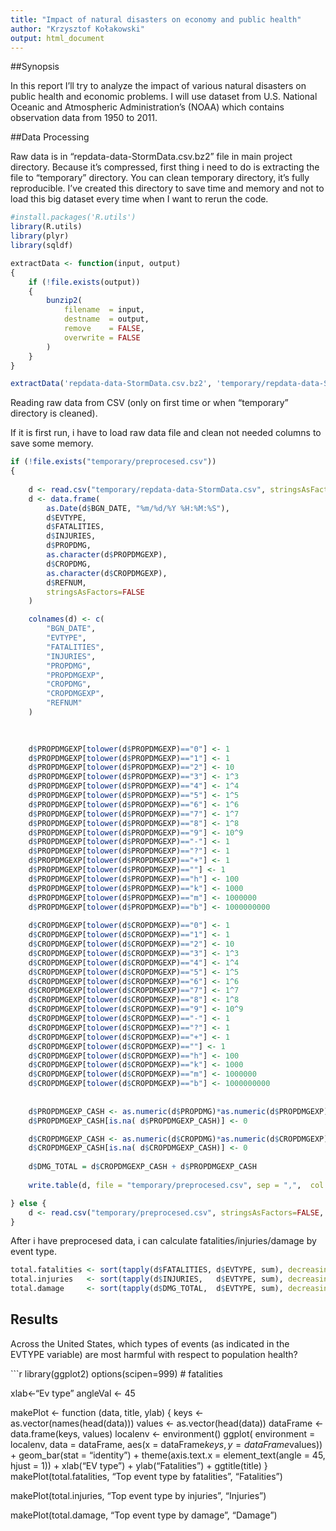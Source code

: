 ```yaml
---
title: "Impact of natural disasters on economy and public health"
author: "Krzysztof Kołakowski"
output: html_document
---
```


##Synopsis

In this report I'll try to analyze the impact of various natural disasters on public health and economic problems. I will use dataset from U.S. National Oceanic and Atmospheric Administration's (NOAA) which contains observation data from 1950 to 2011. 


##Data Processing

Raw data is in "repdata-data-StormData.csv.bz2" file in main project directory. Because it's compressed, first thing i need to do is extracting the file to "temporary" directory. You can clean temporary directory, it's fully reproducible. I've created this directory to save time and memory and not to load this big dataset every time when I want to rerun the code. 
```r
#install.packages('R.utils')
library(R.utils)
library(plyr)
library(sqldf)

extractData <- function(input, output)
{   
    if (!file.exists(output))
    {
        bunzip2(
            filename  = input,
            destname  = output, 
            remove    = FALSE, 
            overwrite = FALSE
        )
    }    
}

extractData('repdata-data-StormData.csv.bz2', 'temporary/repdata-data-StormData.csv')

```

Reading raw data from CSV (only on first time or when "temporary" directory is cleaned). 

If it is first run, i have to load raw data file and clean not needed columns to save some memory. 

```r


if (!file.exists("temporary/preprocesed.csv"))
{
    
    d <- read.csv("temporary/repdata-data-StormData.csv", stringsAsFactors=FALSE, header = TRUE)
    d <- data.frame(
        as.Date(d$BGN_DATE, "%m/%d/%Y %H:%M:%S"), 
        d$EVTYPE, 
        d$FATALITIES, 
        d$INJURIES,
        d$PROPDMG,
        as.character(d$PROPDMGEXP),
        d$CROPDMG,
        as.character(d$CROPDMGEXP),
        d$REFNUM,    
        stringsAsFactors=FALSE
    )

    colnames(d) <- c(
        "BGN_DATE", 
        "EVTYPE", 
        "FATALITIES", 
        "INJURIES",
        "PROPDMG", 
        "PROPDMGEXP", 
        "CROPDMG", 
        "CROPDMGEXP",
        "REFNUM"
    )
    

  
    d$PROPDMGEXP[tolower(d$PROPDMGEXP)=="0"] <- 1
    d$PROPDMGEXP[tolower(d$PROPDMGEXP)=="1"] <- 1
    d$PROPDMGEXP[tolower(d$PROPDMGEXP)=="2"] <- 10
    d$PROPDMGEXP[tolower(d$PROPDMGEXP)=="3"] <- 1^3
    d$PROPDMGEXP[tolower(d$PROPDMGEXP)=="4"] <- 1^4
    d$PROPDMGEXP[tolower(d$PROPDMGEXP)=="5"] <- 1^5
    d$PROPDMGEXP[tolower(d$PROPDMGEXP)=="6"] <- 1^6
    d$PROPDMGEXP[tolower(d$PROPDMGEXP)=="7"] <- 1^7
    d$PROPDMGEXP[tolower(d$PROPDMGEXP)=="8"] <- 1^8
    d$PROPDMGEXP[tolower(d$PROPDMGEXP)=="9"] <- 10^9
    d$PROPDMGEXP[tolower(d$PROPDMGEXP)=="-"] <- 1
    d$PROPDMGEXP[tolower(d$PROPDMGEXP)=="?"] <- 1
    d$PROPDMGEXP[tolower(d$PROPDMGEXP)=="+"] <- 1
    d$PROPDMGEXP[tolower(d$PROPDMGEXP)==""] <- 1
    d$PROPDMGEXP[tolower(d$PROPDMGEXP)=="h"] <- 100
    d$PROPDMGEXP[tolower(d$PROPDMGEXP)=="k"] <- 1000
    d$PROPDMGEXP[tolower(d$PROPDMGEXP)=="m"] <- 1000000
    d$PROPDMGEXP[tolower(d$PROPDMGEXP)=="b"] <- 1000000000
 
    d$CROPDMGEXP[tolower(d$CROPDMGEXP)=="0"] <- 1
    d$CROPDMGEXP[tolower(d$CROPDMGEXP)=="1"] <- 1
    d$CROPDMGEXP[tolower(d$CROPDMGEXP)=="2"] <- 10
    d$CROPDMGEXP[tolower(d$CROPDMGEXP)=="3"] <- 1^3
    d$CROPDMGEXP[tolower(d$CROPDMGEXP)=="4"] <- 1^4
    d$CROPDMGEXP[tolower(d$CROPDMGEXP)=="5"] <- 1^5
    d$CROPDMGEXP[tolower(d$CROPDMGEXP)=="6"] <- 1^6
    d$CROPDMGEXP[tolower(d$CROPDMGEXP)=="7"] <- 1^7
    d$CROPDMGEXP[tolower(d$CROPDMGEXP)=="8"] <- 1^8
    d$CROPDMGEXP[tolower(d$CROPDMGEXP)=="9"] <- 10^9
    d$CROPDMGEXP[tolower(d$CROPDMGEXP)=="-"] <- 1
    d$CROPDMGEXP[tolower(d$CROPDMGEXP)=="?"] <- 1
    d$CROPDMGEXP[tolower(d$CROPDMGEXP)=="+"] <- 1
    d$CROPDMGEXP[tolower(d$CROPDMGEXP)==""] <- 1
    d$CROPDMGEXP[tolower(d$CROPDMGEXP)=="h"] <- 100
    d$CROPDMGEXP[tolower(d$CROPDMGEXP)=="k"] <- 1000
    d$CROPDMGEXP[tolower(d$CROPDMGEXP)=="m"] <- 1000000
    d$CROPDMGEXP[tolower(d$CROPDMGEXP)=="b"] <- 1000000000  
  
    
    d$PROPDMGEXP_CASH <- as.numeric(d$PROPDMG)*as.numeric(d$PROPDMGEXP)
    d$PROPDMGEXP_CASH[is.na( d$PROPDMGEXP_CASH)] <- 0

    d$CROPDMGEXP_CASH <- as.numeric(d$CROPDMG)*as.numeric(d$CROPDMGEXP)
    d$CROPDMGEXP_CASH[is.na( d$CROPDMGEXP_CASH)] <- 0
      
    d$DMG_TOTAL = d$CROPDMGEXP_CASH + d$PROPDMGEXP_CASH
  
    write.table(d, file = "temporary/preprocesed.csv", sep = ",",  col.names=NA);

} else {
    d <- read.csv("temporary/preprocesed.csv", stringsAsFactors=FALSE, header = TRUE)
}

```

After i have preprocesed data, i can calculate fatalities/injuries/damage by event type. 

```r


total.fatalities <- sort(tapply(d$FATALITIES, d$EVTYPE, sum), decreasing = T)
total.injuries   <- sort(tapply(d$INJURIES,   d$EVTYPE, sum), decreasing = T)
total.damage     <- sort(tapply(d$DMG_TOTAL,  d$EVTYPE, sum), decreasing = T)

```

## Results
Across the United States, which types of events (as indicated in the EVTYPE variable) are most harmful with respect to population health?



```r
library(ggplot2)
options(scipen=999)
# fatalities

xlab<-"Ev type"
angleVal <- 45


makePlot <- function (data, title, ylab)
{
    keys      <- as.vector(names(head(data)))
    values    <- as.vector(head(data))
    dataFrame <- data.frame(keys, values)
    localenv  <- environment()
    ggplot(
        environment = localenv,
        data = dataFrame, 
        aes(x = dataFrame$keys, y = dataFrame$values)) + 
        geom_bar(stat = "identity") + 
        theme(axis.text.x = element_text(angle = 45, hjust = 1)) + 
        xlab("EV type") + 
        ylab("Fatalities") + 
        ggtitle(title)
}
makePlot(total.fatalities, "Top event type by fatalities", "Fatalities")

makePlot(total.injuries, "Top event type by injuries", "Injuries")

makePlot(total.damage, "Top event type by damage", "Damage")
 

